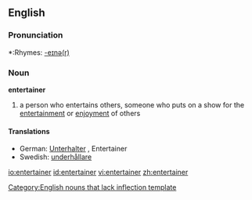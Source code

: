 ==English==

===Pronunciation===
*:Rhymes: [[Rhymes:English:-eɪnə(r)|-eɪnə(r)]]

===Noun===
'''entertainer'''[[Category:English nouns that lack inflection template]]

# a person who entertains others, someone who puts on a show for the [[entertainment]] or [[enjoyment]] of others

====Translations====
*German: [[Unterhalter]] {{m}}, Entertainer {{m}}
*Swedish: [[underhållare]] {{c}}

[[io:entertainer]]
[[id:entertainer]]
[[vi:entertainer]]
[[zh:entertainer]]